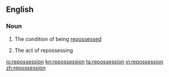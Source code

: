 ==English==

===Noun===
{{en-noun|s|-}}

# {{context|uncountable}} The condition of being [[repossess]]ed
# {{context|countable}} The act of repossessing

[[io:repossession]]
[[kn:repossession]]
[[ta:repossession]]
[[vi:repossession]]
[[zh:repossession]]